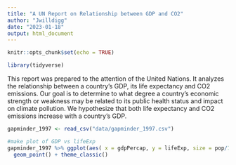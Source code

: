 ```yaml
---
title: "A UN Report on Relationship between GDP and CO2"
author: "Jwilldigg"
date: "2023-01-18"
output: html_document
---
```


```r
knitr::opts_chunk$set(echo = TRUE)
```

```r
library(tidyverse)
```

This report was prepared to the attention of the United Nations. It analyzes the relationship between a country's GDP, its life expectancy and CO2 emissions. Our goal is to determine to what degree a country’s economic strength or weakness may be related to its public health status and impact on climate pollution. We hypothesize that both life expectancy and CO2 emissions increase with a country's GDP.

```r
gapminder_1997 <- read_csv("data/gapminder_1997.csv")
```

```r
#make plot of GDP vs lifeExp
gapminder_1997 %>% ggplot(aes( x = gdpPercap, y = lifeExp, size = pop/1000000, color = continent)) + labs( x= "life Expectancy", y = "GDP per Capita", title = "Is There a Relationship Between GDP per Capita and Life Expectancy") +
  geom_point() + theme_classic()
```

